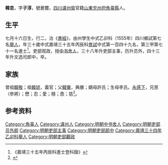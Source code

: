 {{明清人物信息框
| 姓名 = 韓怘
| 原名 =
| 圖片名稱= 
| 圖片大小 =
| 圖片說明 = 
| 最高職務 =吏部文选司郎中
| 國家 = 大明 
| 爵位 =
| 籍貫 = [[山東|山東]][[兖州府|兖州府]][[魚臺縣|魚臺縣]]
| 族裔 = 
| 字號 = 
| 諡號 =
| 出生日期 = 丁亥年七月十六日
| 出生地點 = 
| 逝世日期 = 嘉靖四十三年
| 逝世地點 =
| 墓葬 =
| 配偶 = 娶王氏，封安人
| 親屬 = （子）韓偕甫（武進士）、仍甫、位甫
| 出身 =
* 嘉靖三十四年乙卯科舉人
* 嘉靖三十五年丙辰科同進士出身
| 經歷 =
| 著作 = 
}}
'''韓怘'''{{BD|1527年||1564年||}}，字'''子淳'''，號蒼麓，[[四川|四川]][[瀘州衛|瀘州衛]]官籍[[山東|山東]][[兖州府|兖州府]][[魚臺縣|魚臺縣]]人。

==生平==
七月十六日生，行二，治《[[書經|書經]]》，由州學生中式乙卯科（1555年）四川鄉試第七名[[舉人|舉人]]，年三十歲中式嘉靖三十五年丙辰科[[會試|會試]]中式第一百四十九名，第三甲第七十一名進士<ref>《嘉靖三十五年丙辰科進士登科錄》</ref>。吏部观政，授[[中书舍人|中书舍人]]，三十八年升吏部主事，历升员外，四十三年升文选司郎中，卒。

==家族== 
曾祖[[韓敬|韓敬]]；祖[[韓琥|韓琥]]，義官；父[[韓鸞|韓鸞]]，典膳；嫡母許氏；生母李氏。[[永感下|永感下]]，兄恩（參將）；懋；忍；愛；穩；悫；慈<ref>{{Cite book|title=天一阁藏明代科举录选刊 登科录 点校本|last=龚延明主编|first=|publisher=宁波出版社|year=2016|isbn=978-7-5526-2320-8|location=宁波|pages=|quote=《天一閣藏明代科舉錄選刊.登科錄》之《正德三年戊辰科進士登科録》}}</ref>。

== 参考资料 ==
{{reflist}}

{{嘉靖三十五年丙辰科殿试金榜}}

{{Authority control}}
{{DEFAULTSORT:}}
[[Category:魚臺人|Category:魚臺人]]
[[Category:瀘州人|Category:瀘州人]]
[[Category:明朝中书舍人|Category:明朝中书舍人]]
[[Category:明朝吏部员外郎|Category:明朝吏部员外郎]]
[[Category:明朝吏部主事|Category:明朝吏部主事]]
[[Category:明朝吏部郎中|Category:明朝吏部郎中]]
[[Category:嘉靖三十四年乙卯科舉人|Category:嘉靖三十四年乙卯科舉人]]
[[Category:明朝吏部觀政|Category:明朝吏部觀政]]

{{明朝人物小作品}}